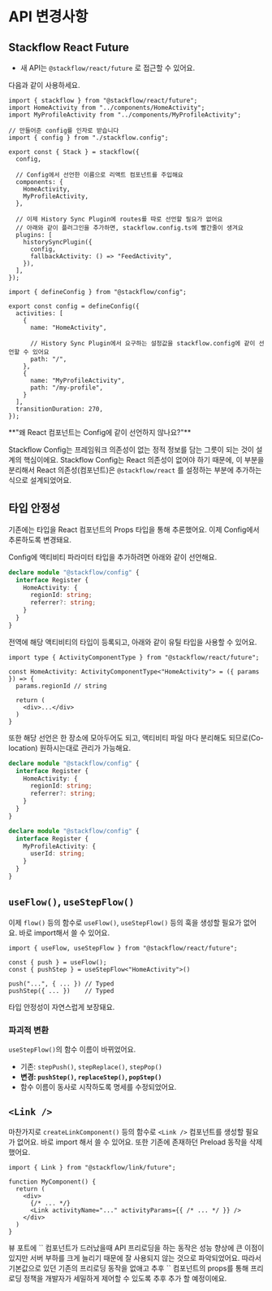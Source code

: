 
# API 변경사항

## Stackflow React Future

- 새 API는 `@stackflow/react/future` 로 접근할 수 있어요.

다음과 같이 사용하세요.

```tsx showLineNumbers filename="Stack.tsx" copy
import { stackflow } from "@stackflow/react/future";
import HomeActivity from "../components/HomeActivity";
import MyProfileActivity from "../components/MyProfileActivity";

// 만들어준 config를 인자로 받습니다
import { config } from "./stackflow.config";

export const { Stack } = stackflow({
  config,
  
  // Config에서 선언한 이름으로 리액트 컴포넌트를 주입해요
  components: {
    HomeActivity,
    MyProfileActivity,
  },

  // 이제 History Sync Plugin에 routes를 따로 선언할 필요가 없어요
  // 아래와 같이 플러그인을 추가하면, stackflow.config.ts에 빨간줄이 생겨요
  plugins: [
    historySyncPlugin({
      config,
      fallbackActivity: () => "FeedActivity",
    }),
  ],
});
```

```tsx showLineNumbers filename="stackflow.config.ts" copy
import { defineConfig } from "@stackflow/config";

export const config = defineConfig({
  activities: [
    {
      name: "HomeActivity",
      
      // History Sync Plugin에서 요구하는 설정값을 stackflow.config에 같이 선언할 수 있어요
      path: "/",
    },
    {
      name: "MyProfileActivity",
      path: "/my-profile",
    }
  ],
  transitionDuration: 270,
});
```

<Callout emoji="❓">
  **"왜 React 컴포넌트는 Config에 같이 선언하지 않나요?"**

  Stackflow Config는 프레임워크 의존성이 없는 정적 정보를 담는 그릇이 되는 것이 설계의 핵심이에요. Stackflow Config는 React 의존성이 없어야 하기 때문에, 이 부분을 분리해서 React 의존성(컴포넌트)은 `@stackflow/react` 를 설정하는 부분에 추가하는 식으로 설계되었어요.
</Callout>

## 타입 안정성

기존에는 타입을 React 컴포넌트의 Props 타입을 통해 추론했어요. 이제 Config에서 추론하도록 변경돼요.

Config에 액티비티 파라미터 타입을 추가하려면 아래와 같이 선언해요.

```typescript
declare module "@stackflow/config" {
  interface Register {
    HomeActivity: {
      regionId: string;
      referrer?: string;
    }
  }
}
```

전역에 해당 액티비티의 타입이 등록되고, 아래와 같이 유틸 타입을 사용할 수 있어요.

```tsx showLineNumbers filename="HomeActivity.tsx" copy
import type { ActivityComponentType } from "@stackflow/react/future";

const HomeActivity: ActivityComponentType<"HomeActivity"> = ({ params }) => {
  params.regionId // string
  
  return (
    <div>...</div>
  )
}
```

또한 해당 선언은 한 장소에 모아두어도 되고, 액티비티 파일 마다 분리해도 되므로(Co-location) 원하시는대로 관리가 가능해요.

```typescript showLineNumbers filename="HomeActivity.tsx" copy
declare module "@stackflow/config" {
  interface Register {
    HomeActivity: {
      regionId: string;
      referrer?: string;
    }
  }
}
```
```typescript showLineNumbers filename="MyProfileActivity.tsx" copy
declare module "@stackflow/config" {
  interface Register {
    MyProfileActivity: {
      userId: string;
    }
  }
}
```

## `useFlow()`, `useStepFlow()`
이제 `flow()` 등의 함수로 `useFlow()`, `useStepFlow()` 등의 훅을 생성할 필요가 없어요. 바로 import해서 쓸 수 있어요.

```tsx showLineNumbers filename="HomeActivity.tsx" copy
import { useFlow, useStepFlow } from "@stackflow/react/future";

const { push } = useFlow();
const { pushStep } = useStepFlow<"HomeActivity">()

push("...", { ... }) // Typed
pushStep({ ... })    // Typed
```

타입 안정성이 자연스럽게 보장돼요.

### 파괴적 변환

`useStepFlow()`의 함수 이름이 바뀌었어요.

- 기존: `stepPush()`, `stepReplace()`, `stepPop()`
- **변경: `pushStep()`, `replaceStep()`, `popStep()`**
- 함수 이름이 동사로 시작하도록 명세를 수정되었어요.
  
## `<Link />`
마찬가지로 `createLinkComponent()` 등의 함수로 `<Link />` 컴포넌트를 생성할 필요가 없어요. 바로 import 해서 쓸 수 있어요. 또한 기존에 존재하던 Preload 동작을 삭제했어요.

```tsx showLineNumbers filename="MyComponent.tsx" copy
import { Link } from "@stackflow/link/future";

function MyComponent() {
  return (
    <div>
      {/* ... */}
      <Link activityName="..." activityParams={{ /* ... */ }} />
    </div>
  )
}
```

<Callout emoji="💡">
  뷰 포트에 `<Link />` 컴포넌트가 드러났을때 API 프리로딩을 하는 동작은 성능 향상에 큰 이점이 있지만 서버 부하를 크게 늘리기 때문에 잘 사용되지 않는 것으로 파악되었어요. 따라서 기본값으로 있던 기존의 프리로딩 동작을 없애고 추후 `<Link />` 컴포넌트의 props를 통해 프리로딩 정책을 개발자가 세밀하게 제어할 수 있도록 추후 추가 할 예정이에요.
</Callout>
